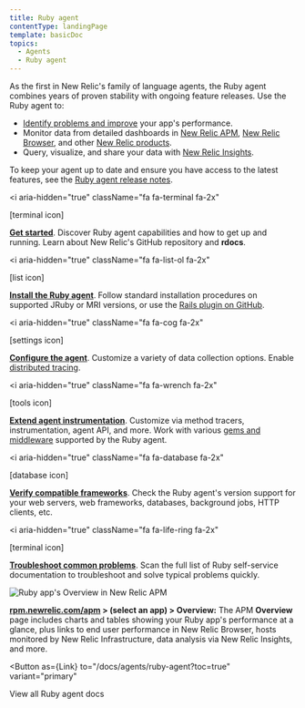 ```yaml
---
title: Ruby agent
contentType: landingPage
template: basicDoc
topics:
  - Agents
  - Ruby agent
---
```



As the first in New Relic's family of language agents, the Ruby agent combines years of proven stability with ongoing feature releases. Use the Ruby agent to:

* [Identify problems and improve](/docs/agents/ruby-agent/getting-started/introduction-new-relic-ruby#monitor-performance) your app's performance.
* Monitor data from detailed dashboards in [New Relic APM](/docs/apm/new-relic-apm/getting-started/introduction-new-relic-apm), [New Relic Browser](/docs/browser/new-relic-browser/getting-started/introduction-new-relic-browser), and other [New Relic products](https://newrelic.com/products).
* Query, visualize, and share your data with [New Relic Insights](/docs/insights/using-insights-ui/getting-started/introduction-new-relic-insights).

To keep your agent up to date and ensure you have access to the latest features, see the [Ruby agent release notes](/docs/release-notes/agent-release-notes/ruby-release-notes).

<i
  aria-hidden="true"
  className="fa fa-terminal fa-2x"
>
  \[terminal icon]
</i>

**[Get started](/docs/agents/ruby-agent/getting-started/)**. Discover Ruby agent capabilities and how to get up and running. Learn about New Relic's GitHub repository and **rdocs**.

<i
  aria-hidden="true"
  className="fa fa-list-ol fa-2x"
>
  \[list icon]
</i>

**[Install the Ruby agent](/docs/agents/ruby-agent/installation/install-new-relic-ruby-agent)**. Follow standard installation procedures on supported JRuby or MRI versions, or use the [Rails plugin on GitHub](/docs/agents/ruby-agent/installation/ruby-agent-installation-rails-plugin).

<i
  aria-hidden="true"
  className="fa fa-cog fa-2x"
>
  \[settings icon]
</i>

**[Configure the agent](/docs/agents/ruby-agent/configuration/ruby-agent-configuration)**. Customize a variety of data collection options. Enable [distributed tracing](/docs/apm/distributed-tracing/getting-started/introduction-distributed-tracing).

<i
  aria-hidden="true"
  className="fa fa-wrench fa-2x"
>
  \[tools icon]
</i>

**[Extend agent instrumentation](/docs/agents/ruby-agent/customization)**. Customize via method tracers, instrumentation, agent API, and more. Work with various [gems and middleware](/docs/agents/ruby-agent/instrumented-gems) supported by the Ruby agent.

<i
  aria-hidden="true"
  className="fa fa-database fa-2x"
>
  \[database icon]
</i>

**[Verify compatible frameworks](/docs/agents/ruby-agent/getting-started/ruby-agent-requirements-supported-frameworks)**. Check the Ruby agent's version support for your web servers, web frameworks, databases, background jobs, HTTP clients, etc.

<i
  aria-hidden="true"
  className="fa fa-life-ring fa-2x"
>
  \[terminal icon]
</i>

**[Troubleshoot common problems](/docs/agents/ruby-agent/troubleshooting)**. Scan the full list of Ruby self-service documentation to troubleshoot and solve typical problems quickly.

![Ruby app's Overview in New Relic APM](/sites/default/files/thumbnails/image/ruby-apm-app_0.png "Ruby app's Overview in New Relic APM")

**[rpm.newrelic.com/apm](https://rpm.newrelic.com/apm) > (select an app) > Overview:** The APM **Overview** page includes charts and tables showing your Ruby app's performance at a glance, plus links to end user performance in New Relic Browser, hosts monitored by New Relic Infrastructure, data analysis via New Relic Insights, and more.

<Button
  as={Link}
  to="/docs/agents/ruby-agent?toc=true"
  variant="primary"
>
  View all Ruby agent docs
</Button>
